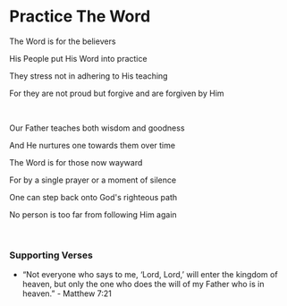 # Practice The Word

The Word is for the believers

His People put His Word into practice

They stress not in adhering to His teaching

For they are not proud but forgive and are forgiven by Him

<br />

Our Father teaches both wisdom and goodness

And He nurtures one towards them over time

The Word is for those now wayward

For by a single prayer or a moment of silence

One can step back onto God's righteous path

No person is too far from following Him again

<br />

### Supporting Verses

- “Not everyone who says to me, ‘Lord, Lord,’ will enter the kingdom of heaven, but only the one who does the will of my Father who is in heaven.” - Matthew 7:21
